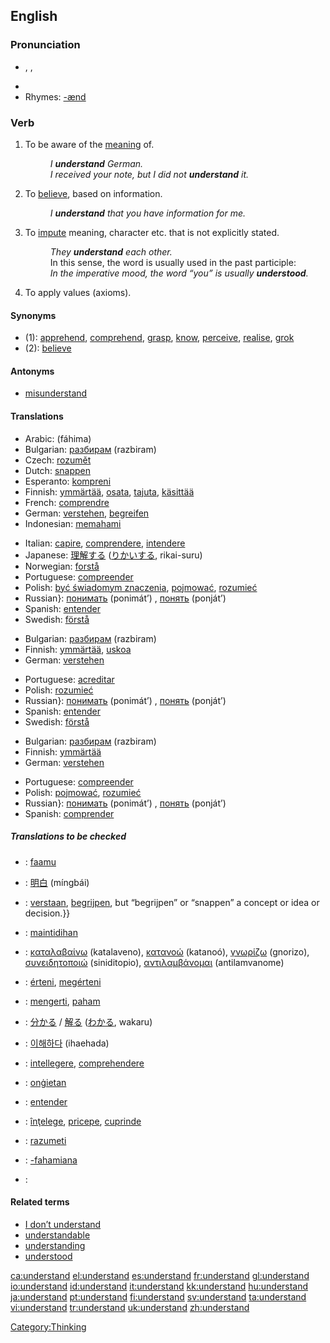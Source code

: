 ==English==

{{rank|fear|evening|ground|429|understand|fine|law|show}}

===Pronunciation===
*{{AHD|ŭn"də(r)-stănd'}}, {{IPA|/ˌʌn.də(r)ˈstænd/}}, {{SAMPA|/%Vnd@(r)"st{nd/}}
*{{audio|en-us-understand.ogg|Audio (US)}}
*Rhymes: [[Rhymes:English:-ænd|-ænd]]

===Verb===
{{en-verb|understands|understanding|understood}}

# To be aware of the [[meaning]] of.
#: ''I '''understand''' German.''
#: ''I received your note, but I did not '''understand''' it.''
# To [[believe]], based on information.
#: ''I '''understand''' that you have information for me.''
# To [[impute]] meaning, character etc. that is not explicitly stated.
#: ''They '''understand''' each other.''
#: In this sense, the word is usually used in the past participle:
#: ''In the imperative mood, the word “you” is usually '''understood'''.''
# To apply values (axioms).

====Synonyms====
*(1): [[apprehend]], [[comprehend]], [[grasp]], [[know]], [[perceive]], [[realise]], [[grok]]
*(2): [[believe]]

====Antonyms====
*[[misunderstand]]

====Translations====
{{trans-top|To be aware of the meaning of}}
*Arabic: {{ARchar|[[فهم|فَهِمَ]]}} (fáhima)
*Bulgarian: [[разбирам]] (razbiram)
*Czech: [[rozumět]]
*Dutch: [[snappen]] {{italbrac|“verstaan” usually means “to hear clearly”. You “verstaan” an utterance}}
*Esperanto: [[kompreni]]
*Finnish: [[ymmärtää]], [[osata]], [[tajuta]], [[käsittää]]
*French: [[comprendre]]
*German: [[verstehen]], [[begreifen]]
*Indonesian: [[paham|memahami]]
{{trans-mid}}
*Italian: [[capire]], [[comprendere]], [[intendere]]
*Japanese: [[理解]]する ([[りかい]]する, rikai-suru)
*Norwegian: [[forstå]]
*Portuguese: [[compreender]]
*Polish: [[być świadomym znaczenia]], [[pojmować]], [[rozumieć]]
*Russian}: [[понимать]] (ponimát’) {{impf}}, [[понять]] (ponját’) {{pf}}
*Spanish: [[entender]]
*Swedish: [[förstå]]
{{trans-bottom}}

{{trans-top|To believe, based on information}}
*Bulgarian: [[разбирам]] (razbiram)
*Finnish: [[ymmärtää]], [[uskoa]]
*German: [[verstehen]]
{{trans-mid}}
*Portuguese: [[acreditar]]
*Polish: [[rozumieć]]
*Russian}: [[понимать]] (ponimát’) {{impf}}, [[понять]] (ponját’) {{pf}}
*Spanish: [[entender]]
*Swedish: [[förstå]]
{{trans-bottom}}

{{trans-top|To impute meaning, character etc. that is not explicitly stated}}
*Bulgarian: [[разбирам]] (razbiram)
*Finnish: [[ymmärtää]]
*German: [[verstehen]]
{{trans-mid}}
*Portuguese: [[compreender]]
*Polish: [[pojmować]], [[rozumieć]]
*Russian}: [[понимать]] (ponimát’) {{impf}}, [[понять]] (ponját’) {{pf}}
*Spanish: [[comprender]]
{{trans-bottom}}

{{trans-top|To apply values (axioms)}}
{{trans-mid}}
{{trans-bottom}}

=====Translations to be checked=====
{{checktrans}}
{{top}}
*{{ttbc|Bambara}}: [[faamu]]
*{{ttbc|Chinese}}: [[明白]] (míngbái)
*{{ttbc|Dutch}}: [[verstaan]], [[begrijpen]], but “begrijpen” or “snappen” a concept or idea or decision.}}
*{{ttbc|Filipino}}: [[maintidihan]]
*{{ttbc|Greek}}: [[καταλαβαίνω]] (katalaveno), [[κατανοώ]] (katanoó), [[γνωρίζω]] (gnorizo), [[συνειδητοποιώ]] (siniditopio), [[αντιλαμβάνομαι]] (antilamvanome)
*{{ttbc|Hungarian}}: [[érteni]], [[megérteni]]
*{{ttbc|Indonesian}}: [[mengerti]], [[paham]]
*{{ttbc|Japanese}}: [[分かる]] / [[解る]] ([[わかる]], wakaru)
{{mid}}
*{{ttbc|Korean}}: [[이해하다]] (ihaehada)
*{{ttbc|Latin}}: [[intellegere]], [[comprehendere]]
*{{ttbc|Old English}}: [[ongietan|onġietan]]
*{{ttbc|Portuguese}}: [[entender]]
*{{ttbc|Romanian}}: [[înţelege]], [[pricepe]], [[cuprinde]]
*{{ttbc|Slovene}}: [[razumeti]]
*{{ttbc|Swahili}}: [[-fahamiana]]
*{{ttbc|Urdu}}: {{URchar|[[سمجهنا]]}}
{{bottom}}

====Related terms====
*[[I don't understand|I don’t understand]]
*[[understandable]]
*[[understanding]]
*[[understood]]

[[Category:Thinking]]

[[ca:understand]]
[[el:understand]]
[[es:understand]]
[[fr:understand]]
[[gl:understand]]
[[io:understand]]
[[id:understand]]
[[it:understand]]
[[kk:understand]]
[[hu:understand]]
[[ja:understand]]
[[pt:understand]]
[[fi:understand]]
[[sv:understand]]
[[ta:understand]]
[[vi:understand]]
[[tr:understand]]
[[uk:understand]]
[[zh:understand]]